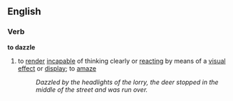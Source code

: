 ==English==
===Verb===
'''to dazzle'''
# to [[render]] [[incapable]] of thinking clearly or [[react]]ing by means of a [[visual]] [[effect]] or [[display]]; to [[amaze]]
#:''Dazzled by the headlights of the lorry, the deer stopped in the middle of the street and was run over.''